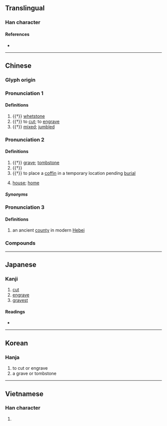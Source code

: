 {{character info/new}}
==Translingual==

===Han character===
{{Han char|rn=27|rad=厂|as=08|sn=10|four=71261|canj=MTA|ids=⿸厂昔}}

====References====
* {{Han ref|kx=0161.370|dkj=02961|dj=0368.140|hdz=10073.090|uh=539D|ud=21405|bh=ADED|bd=44525}}

----

==Chinese==
{{zh-forms}}

===Glyph origin===
{{Han etym}}

===Pronunciation 1===
{{zh-pron
|m=cuò
|c=cok3
|mc=2
|oc=2
|ma=
|cat=n,v,a
}}

====Definitions====
{{zh-hanzi}}

# {{†}} [[whetstone]]
# {{†}} to [[cut]]; to [[engrave]]
# {{†}} [[mixed]]; [[jumbled]]

===Pronunciation 2===
{{zh-pron
|m=cuò
|c=cou3
|md=chuó
|mn=chhù
|mn-t=cu3
|mc=1
|oc=1
|ma=
|cat=n,v
}}

====Definitions====
{{zh-hanzi}}

# {{†}} [[grave]]; [[tombstone]]
# {{†}} {{zh-alt-form|措|to place}}
# {{†}} to place a [[coffin]] in a temporary location pending [[burial]]
# {{lb|zh|Min}} [[house]]; [[home]]

=====Synonyms=====
{{zh-dial|房子}}
{{zh-dial|家}}

===Pronunciation 3===
{{zh-pron
|m=jí
|cat=pn
}}

====Definitions====
{{zh-hanzi}}

# an ancient [[county]] in modern [[Hebei]]

===Compounds===
{{zh-der|五方雜厝|厝基|厝火積薪|厝薪於火|厝身|厝邊|古厝|奉厝|安厝|浮厝|積薪厝火|透天厝|厝主|厝契|厝後|厝心裡|厝頂|厝囝|厝囝厝伲|厝簷|厝脊|厝殼|厝裡}}

----

==Japanese==

===Kanji===
{{ja-kanji|grade=|rs=厂08}}

# [[cut]]
# [[engrave]]
# [[gravest]]

====Readings====
* {{ja-readings|on=[[さく]] (saku), [[そ]] (so), [[せき]] (seki), [[じゃく]] (jaku)|kun=[[と]] (to), [[まじる]] (majiru), [[おく]] (oku)}}

----

==Korean==

===Hanja===
{{ko-hanja|hangeul=조|rv=jo|mr=cho}}

# to cut or engrave
# a grave or tombstone

----

==Vietnamese==

===Han character===
{{vi-readings|rs=厂08|hanviet=xó}}

# {{defn|lang=vi|sort=厂08}}